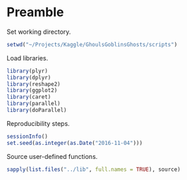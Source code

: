 # Preamble

Set working directory.

```r
setwd("~/Projects/Kaggle/GhoulsGoblinsGhosts/scripts")
```

Load libraries.

```r
library(plyr)
library(dplyr)
library(reshape2)
library(ggplot2)
library(caret)
library(parallel)
library(doParallel)
```

Reproducibility steps.

```r
sessionInfo()
set.seed(as.integer(as.Date("2016-11-04")))
```

Source user-defined functions.

```r
sapply(list.files("../lib", full.names = TRUE), source)
```
